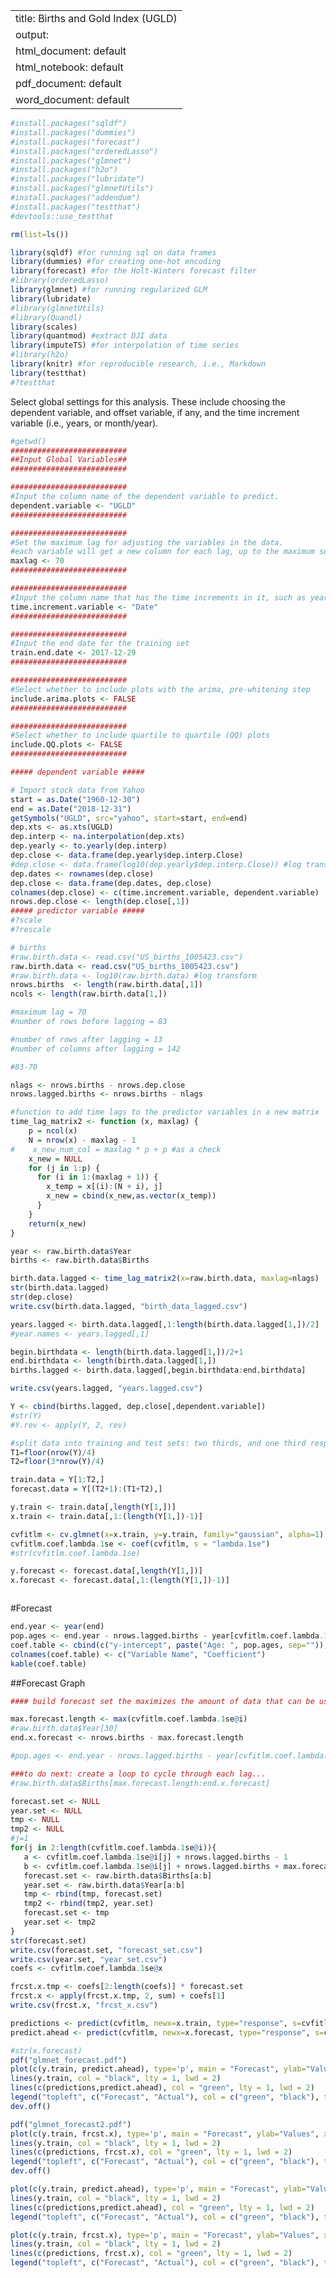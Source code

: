 
---
title: Births and Gold Index (UGLD)
output:
  html_document: default
  html_notebook: default
  pdf_document: default
  word_document: default
---




```r
#install.packages("sqldf")
#install.packages("dummies")
#install.packages("forecast")
#install.packages("orderedLasso")
#install.packages("glmnet")
#install.packages("h2o")
#install.packages("lubridate")
#install.packages("glmnetUtils")
#install.packages("addendum")
#install.packages("testthat")
#devtools::use_testthat

rm(list=ls())

library(sqldf) #for running sql on data frames
library(dummies) #for creating one-hot encoding
library(forecast) #for the Holt-Winters forecast filter
#library(orderedLasso)
library(glmnet) #for running regularized GLM
library(lubridate)
#library(glmnetUtils)
#library(Quandl)
library(scales)
library(quantmod) #extract DJI data
library(imputeTS) #for interpolation of time series
#library(h2o)
library(knitr) #for reproducible research, i.e., Markdown
library(testthat)
#?testthat

```

Select global settings for this analysis.  These include choosing the dependent variable, and offset variable, if any, and the time increment variable (i.e., years, or month/year).


```r
#getwd()
##########################
##Input Global Variables##
##########################

##########################
#Input the column name of the dependent variable to predict.
dependent.variable <- "UGLD"
##########################

##########################
#Set the maximum lag for adjusting the variables in the data.
#each variable will get a new column for each lag, up to the maximum set here.
maxlag <- 70
##########################

##########################
#Input the column name that has the time increments in it, such as years, or year/months.
time.increment.variable <- "Date"
##########################

##########################
#Input the end date for the training set
train.end.date <- 2017-12-29
##########################

##########################
#Select whether to include plots with the arima, pre-whitening step
include.arima.plots <- FALSE
##########################

##########################
#Select whether to include quartile to quartile (QQ) plots
include.QQ.plots <- FALSE
##########################

##### dependent variable #####

# Import stock data from Yahoo
start = as.Date("1960-12-30")
end = as.Date("2018-12-31")
getSymbols("UGLD", src="yahoo", start=start, end=end)
dep.xts <- as.xts(UGLD)
dep.interp <- na.interpolation(dep.xts)
dep.yearly <- to.yearly(dep.interp)
dep.close <- data.frame(dep.yearly$dep.interp.Close)
#dep.close <- data.frame(log10(dep.yearly$dep.interp.Close)) #log transform
dep.dates <- rownames(dep.close)
dep.close <- data.frame(dep.dates, dep.close)
colnames(dep.close) <- c(time.increment.variable, dependent.variable)
nrows.dep.close <- length(dep.close[,1])
##### predictor variable #####
#?scale
#?rescale

# births
#raw.birth.data <- read.csv("US_births_1005423.csv")
raw.birth.data <- read.csv("US_births_1005423.csv")
#raw.birth.data <- log10(raw.birth.data) #log transform
nrows.births  <- length(raw.birth.data[,1])
ncols <- length(raw.birth.data[1,])

#maximum lag = 70
#number of rows before lagging = 83

#number of rows after lagging = 13
#number of columns after lagging = 142

#83-70

nlags <- nrows.births - nrows.dep.close
nrows.lagged.births <- nrows.births - nlags

#function to add time lags to the predictor variables in a new matrix
time_lag_matrix2 <- function (x, maxlag) {
    p = ncol(x)
    N = nrow(x) - maxlag - 1
#    x_new_num_col = maxlag * p + p #as a check
    x_new = NULL
    for (j in 1:p) {
      for (i in 1:(maxlag + 1)) {
        x_temp = x[(i):(N + i), j]
        x_new = cbind(x_new,as.vector(x_temp))
      }
    }
    return(x_new)
}

year <- raw.birth.data$Year
births <- raw.birth.data$Births

birth.data.lagged <- time_lag_matrix2(x=raw.birth.data, maxlag=nlags)
str(birth.data.lagged)
str(dep.close)
write.csv(birth.data.lagged, "birth_data_lagged.csv")

years.lagged <- birth.data.lagged[,1:length(birth.data.lagged[1,])/2]
#year.names <- years.lagged[,1]

begin.birthdata <- length(birth.data.lagged[1,])/2+1
end.birthdata <- length(birth.data.lagged[1,])
births.lagged <- birth.data.lagged[,begin.birthdata:end.birthdata]

write.csv(years.lagged, "years.lagged.csv")

Y <- cbind(births.lagged, dep.close[,dependent.variable])
#str(Y)
#Y.rev <- apply(Y, 2, rev)

#split data into training and test sets: two thirds, and one third respectively
T1=floor(nrow(Y)/4)
T2=floor(3*nrow(Y)/4)

train.data = Y[1:T2,]
forecast.data = Y[(T2+1):(T1+T2),]

y.train <- train.data[,length(Y[1,])]
x.train <- train.data[,1:(length(Y[1,])-1)]

cvfitlm <- cv.glmnet(x=x.train, y=y.train, family="gaussian", alpha=1)
cvfitlm.coef.lambda.1se <- coef(cvfitlm, s = "lambda.1se")
#str(cvfitlm.coef.lambda.1se)

y.forecast <- forecast.data[,length(Y[1,])]
x.forecast <- forecast.data[,1:(length(Y[1,])-1)]



```

#Forecast

```r

end.year <- year(end)
pop.ages <- end.year - nrows.lagged.births - year[cvfitlm.coef.lambda.1se@i]
coef.table <- cbind(c("y-intercept", paste("Age: ", pop.ages, sep="")), round(cvfitlm.coef.lambda.1se@x, 5))
colnames(coef.table) <- c("Variable Name", "Coefficient")
kable(coef.table)

```

##Forecast Graph

```r

#### build forecast set the maximizes the amount of data that can be used

max.forecast.length <- max(cvfitlm.coef.lambda.1se@i)
#raw.birth.data$Year[30]
end.x.forecast <- nrows.births - max.forecast.length

#pop.ages <- end.year - nrows.lagged.births - year[cvfitlm.coef.lambda.1se@i]

###to do next: create a loop to cycle through each lag...
#raw.birth.data$Births[max.forecast.length:end.x.forecast]

forecast.set <- NULL
year.set <- NULL
tmp <- NULL
tmp2 <- NULL
#j=1
for(j in 2:length(cvfitlm.coef.lambda.1se@i)){
   a <- cvfitlm.coef.lambda.1se@i[j] + nrows.lagged.births - 1
   b <- cvfitlm.coef.lambda.1se@i[j] + nrows.lagged.births + max.forecast.length - 1
   forecast.set <- raw.birth.data$Births[a:b]
   year.set <- raw.birth.data$Year[a:b]
   tmp <- rbind(tmp, forecast.set)
   tmp2 <- rbind(tmp2, year.set)
   forecast.set <- tmp
   year.set <- tmp2
}
str(forecast.set)
write.csv(forecast.set, "forecast_set.csv")
write.csv(year.set, "year_set.csv")
coefs <- cvfitlm.coef.lambda.1se@x

frcst.x.tmp <- coefs[2:length(coefs)] * forecast.set
frcst.x <- apply(frcst.x.tmp, 2, sum) + coefs[1]
write.csv(frcst.x, "frcst_x.csv")

predictions <- predict(cvfitlm, newx=x.train, type="response", s=cvfitlm$lambda.1se)
predict.ahead <- predict(cvfitlm, newx=x.forecast, type="response", s=cvfitlm$lambda.1se)

#str(x.forecast)
pdf("glmnet_forecast.pdf")
plot(c(y.train, predict.ahead), type='p', main = "Forecast", ylab="Values", xlab="Time")
lines(y.train, col = "black", lty = 1, lwd = 2)
lines(c(predictions,predict.ahead), col = "green", lty = 1, lwd = 2)
legend("topleft", c("Forecast", "Actual"), col = c("green", "black"), text.col = "black", lty = c(1, 1, 1, 1, 2), lwd = c(2, 2, 2, 1, 2), merge = TRUE, bg = 'gray90', cex = .75)
dev.off()

pdf("glmnet_forecast2.pdf")
plot(c(y.train, frcst.x), type='p', main = "Forecast", ylab="Values", xlab="Time")
lines(y.train, col = "black", lty = 1, lwd = 2)
lines(c(predictions, frcst.x), col = "green", lty = 1, lwd = 2)
legend("topleft", c("Forecast", "Actual"), col = c("green", "black"), text.col = "black", lty = c(1, 1, 1, 1, 2), lwd = c(2, 2, 2, 1, 2), merge = TRUE, bg = 'gray90', cex = .75)
dev.off()

plot(c(y.train, predict.ahead), type='p', main = "Forecast", ylab="Values", xlab="Time")
lines(y.train, col = "black", lty = 1, lwd = 2)
lines(c(predictions,predict.ahead), col = "green", lty = 1, lwd = 2)
legend("topleft", c("Forecast", "Actual"), col = c("green", "black"), text.col = "black", lty = c(1, 1, 1, 1, 2), lwd = c(2, 2, 2, 1, 2), merge = TRUE, bg = 'gray90', cex = .75)

plot(c(y.train, frcst.x), type='p', main = "Forecast", ylab="Values", xlab="Time")
lines(y.train, col = "black", lty = 1, lwd = 2)
lines(c(predictions, frcst.x), col = "green", lty = 1, lwd = 2)
legend("topleft", c("Forecast", "Actual"), col = c("green", "black"), text.col = "black", lty = c(1, 1, 1, 1, 2), lwd = c(2, 2, 2, 1, 2), merge = TRUE, bg = 'gray90', cex = .75)

```
